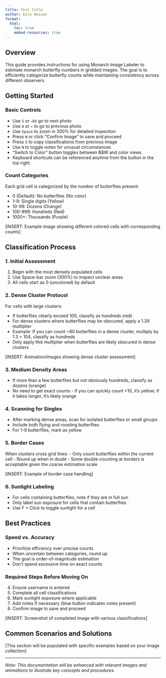 ```yaml
---
title: Test title
author: Kyle Nessen
format:
  html:
    toc: true
    embed-resources: true
---
```


## Overview
This guide provides instructions for using Monarch Image Labeler to estimate monarch butterfly numbers in gridded images. The goal is to efficiently categorize butterfly counts while maintaining consistency across different observers.

## Getting Started

### Basic Controls
- Use `S` or `→`to go to next photo
- Use `A` or `←` to go to previous photo
- Use `Space` to zoom in 300% for detailed inspection
- Press `W` or click "Confirm Image" to save and proceed
- Press `S` to copy classifications from previous image
- Use `N` to toggle notes for unusual circumstances
- "Switch to Color" button toggles between B&W and color views
- Keyboard shortcuts can be referenced anytime from the button in the top right.

### Count Categories
Each grid cell is categorized by the number of butterflies present:

- 0 (Default): No butterflies (No color)
- 1-9: Single digits (Yellow)
- 10-99: Dozens (Orange)
- 100-999: Hundreds (Red)
- 1000+: Thousands (Purple)

[INSERT: Example image showing different colored cells with corresponding counts]

## Classification Process

### 1. Initial Assessment
1. Begin with the most densely populated cells
2. Use Space-bar zoom (300%) to inspect unclear areas
3. All cells start as 0 (uncolored) by default

### 2. Dense Cluster Protocol
For cells with large clusters:

- If butterflies clearly exceed 100, classify as hundreds (red)
- For dense clusters where butterflies may be obscured, apply a 1.3X multiplier
- Example: If you can count ~80 butterflies in a dense cluster, multiply by 1.3 = 104, classify as hundreds
- Only apply this multiplier when butterflies are likely obscured in dense clusters

[INSERT: Animation/images showing dense cluster assessment]

### 3. Medium Density Areas
- If more than a few butterflies but not obviously hundreds, classify as dozens (orange)
- No need to get exact counts - if you can quickly count <10, it's yellow; if it takes longer, it's likely orange

### 4. Scanning for Singles
- After marking dense areas, scan for isolated butterflies or small groups
- Include both flying and roosting butterflies
- For 1-9 butterflies, mark as yellow

### 5. Border Cases
When clusters cross grid lines:
- Only count butterflies within the current cell
- Round up when in doubt
- Some double-counting at borders is acceptable given the coarse estimation scale

[INSERT: Example of border case handling]

### 6. Sunlight Labeling
- For cells containing butterflies, note if they are in full sun
- Only label sun exposure for cells that contain butterflies
- Use F + Click to toggle sunlight for a cell

## Best Practices

### Speed vs. Accuracy
- Prioritize efficiency over precise counts
- When uncertain between categories, round up
- The goal is order-of-magnitude estimation
- Don't spend excessive time on exact counts

### Required Steps Before Moving On
4. Ensure username is entered
5. Complete all cell classifications
6. Mark sunlight exposure where applicable
7. Add notes if necessary (blue button indicates notes present)
8. Confirm image to save and proceed

[INSERT: Screenshot of completed image with various classifications]

## Common Scenarios and Solutions
[This section will be populated with specific examples based on your image collection]

---
*Note: This documentation will be enhanced with relevant images and animations to illustrate key concepts and procedures.*